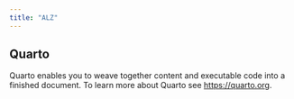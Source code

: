 ```yaml
---
title: "ALZ"
---
```


## Quarto

Quarto enables you to weave together content and executable code into a finished document. To learn more about Quarto see <https://quarto.org>.
